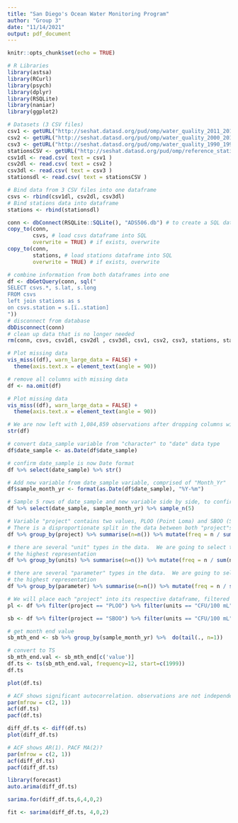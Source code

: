 ```yaml
---
title: "San Diego's Ocean Water Monitoring Program"
author: "Group 3"
date: "11/14/2021"
output: pdf_document
---
```


```r
knitr::opts_chunk$set(echo = TRUE)
```

```r
# R Libraries
library(astsa)
library(RCurl)
library(psych)
library(dplyr)
library(RSQLite)
library(naniar)
library(ggplot2)
```

```r
# Datasets (3 CSV files)
csv1 <- getURL("http://seshat.datasd.org/pud/omp/water_quality_2011_2019_datasd.csv")
csv2 <- getURL("http://seshat.datasd.org/pud/omp/water_quality_2000_2010_datasd.csv")
csv3 <- getURL("http://seshat.datasd.org/pud/omp/water_quality_1990_1999_datasd.csv")
stationsCSV <- getURL("http://seshat.datasd.org/pud/omp/reference_stations_water_quality.csv")
csv1dl <- read.csv( text = csv1 )
csv2dl <- read.csv( text = csv2 )
csv3dl <- read.csv( text = csv3 )
stationsdl <- read.csv( text = stationsCSV )
```

```r
# Bind data from 3 CSV files into one dataframe
csvs <- rbind(csv1dl, csv2dl, csv3dl)
# Bind stations data into dataframe
stations <- rbind(stationsdl)
```

```r
conn <- dbConnect(RSQLite::SQLite(), "ADS506.db") # to create a SQL database in memory
copy_to(conn,
        csvs, # load csvs dataframe into SQL
        overwrite = TRUE) # if exists, overwrite
copy_to(conn,
        stations, # load stations dataframe into SQL
        overwrite = TRUE) # if exists, overwrite
```

```r
# combine information from both dataframes into one
df <- dbGetQuery(conn, sql("
SELECT csvs.*, s.lat, s.long 
FROM csvs 
left join stations as s 
on csvs.station = s.[ï..station]
"))
# disconnect from database
dbDisconnect(conn)
# clean up data that is no longer needed
rm(conn, csvs, csv1dl, csv2dl , csv3dl, csv1, csv2, csv3, stations, stationsdl, stationsCSV)
```

```r
# Plot missing data
vis_miss((df), warn_large_data = FALSE) + 
  theme(axis.text.x = element_text(angle = 90))
```

```r
# remove all columns with missing data
df <- na.omit(df)
```

```r
# Plot missing data
vis_miss((df), warn_large_data = FALSE) + 
  theme(axis.text.x = element_text(angle = 90))
```

```r
# We are now left with 1,084,859 observations after dropping columns with missing data
str(df)
```

```r
# convert data_sample variable from "character" to "date" data type
df$date_sample <- as.Date(df$date_sample)
```

```r
# confirm date_sample is now Date format
df %>% select(date_sample) %>% str()
```

```r
# Add new variable from date_sample variable, comprised of "Month_Yr"
df$sample_month_yr <- format(as.Date(df$date_sample), "%Y-%m")
```

```r
# Sample 5 rows of date_sample and new variable side by side, to confirm new variable creation
df %>% select(date_sample, sample_month_yr) %>% sample_n(5)
```

```r
# Variable "project" contains two values, PLOO (Point Loma) and SBOO (South Bay).
# There is a disproportionate split in the data between both "project"s.
df %>% group_by(project) %>% summarise(n=n()) %>% mutate(freq = n / sum(n))
```

```r
# there are several "unit" types in the data.  We are going to select the "unit" type with
# the highest representation
df %>% group_by(units) %>% summarise(n=n()) %>% mutate(freq = n / sum(n))
```

```r
# there are several "parameter" types in the data.  We are going to select the "parameter" type with
# the highest representation
df %>% group_by(parameter) %>% summarise(n=n()) %>% mutate(freq = n / sum(n))
```

```r
# We will place each "project" into its respective dataframe, filtered for a specific unit and parameter type
pl <- df %>% filter(project == "PLOO") %>% filter(units == "CFU/100 mL") %>% filter(parameter == "ENTERO")

sb <- df %>% filter(project == "SBOO") %>% filter(units == "CFU/100 mL") %>% filter(parameter == "ENTERO")
```


```r
# get month end value
sb_mth_end <- sb %>% group_by(sample_month_yr) %>%  do(tail(., n=1))
```


```r
# convert to TS
sb_mth_end.val <- sb_mth_end[c('value')]
df.ts <- ts(sb_mth_end.val, frequency=12, start=c(1999))
df.ts
```

```r
plot(df.ts)
```

```r
# ACF shows significant autocorrelation. observations are not independent.
par(mfrow = c(2, 1))
acf(df.ts)
pacf(df.ts)
```


```r
diff_df.ts <- diff(df.ts)
plot(diff_df.ts)
```


```r
# ACF shows AR(1). PACF MA(2)?
par(mfrow = c(2, 1))
acf(diff_df.ts)
pacf(diff_df.ts)
```

```r
library(forecast)
auto.arima(diff_df.ts)
```

```r
sarima.for(diff_df.ts,6,4,0,2)
```

```r
fit <- sarima(diff_df.ts, 4,0,2)
```
